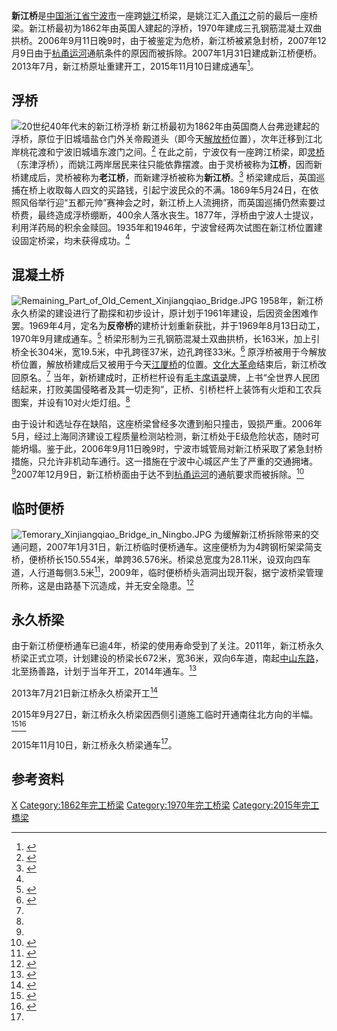 {{Infobox Bridge
|bridge_name=新江桥
|image=Xinjiangqiao Bridge, Ningbo, 2016-2-10 9-41-49.JPG
|image_size=250px
|crosses=[[姚江|姚江]]
|locale=[[浙江省|浙江省]][[宁波市|宁波市]][[海曙区|海曙区]]和[[江北区_(宁波)|江北区]]
|length={{convert|146|m|ft|0}}
|width={{convert|20|m|ft|0}}
|open=1862年（浮桥）<br />1970年（双曲拱桥）<br />2007年1月31日（便桥）<br/>2015年11月10日（现桥）
|closed=2006年9月11日
|collapsed=2007年12月9日
|coordinates= {{coord|29|52|31.39|N|121|33|18.29|E|display=inline}}
}}
'''新江桥'''是[[中国|中国]][[浙江省|浙江省]][[宁波市|宁波市]]一座跨[[姚江|姚江]]桥梁，是姚江汇入[[甬江|甬江]]之前的最后一座桥梁。新江桥最初为1862年由英国人建起的浮桥，1970年建成三孔钢筋混凝土双曲拱桥。2006年9月11日晚9时，由于被鉴定为危桥，新江桥被紧急封桥，2007年12月9日由于[[杭甬运河|杭甬运河]]通航条件的原因而被拆除。2007年1月31日建成新江桥便桥。2013年7月，新江桥原址重建开工，2015年11月10日建成通车<ref name="现桥通车">{{Cite web|title=新江桥11月10日全线通车 传承老新江桥桥型特点_中国宁波网_民生·城事|url=http://www.cnnb.com.cn/xinwen/system/2015/11/10/008426770.shtml|accessdate=2021-02-09|work=www.cnnb.com.cn|archive-date=2021-02-09|archive-url=https://web.archive.org/web/20210209150921/http://www.cnnb.com.cn/xinwen/system/2015/11/10/008426770.shtml|dead-url=no}}</ref>。

== 浮桥 ==
[[File:Floating_Bridge_of_Xinjiangqiao_Bridge.jpg|20世纪40年代末的新江桥浮桥]]
新江桥最初为1862年由英国商人台弗逊建起的浮桥，原位于旧城墙盐仓门外关帝殿道头（即今天[[解放桥_(宁波)|解放桥]]位置），次年迁移到江北岸桃花渡和宁波旧城墙东渡门之间。<ref name="floating">{{cite news|author=王重光 王尧山|title=新江桥的变迁|work=宁波晚报|page=A17|date=2006-11-18|accessdate=2011-03-09|url=http://www.cnnb.com.cn/gb/node2/newspaper/pdf/nbwb/2006/11/18/17.pdf|deadurl=yes|archiveurl=https://web.archive.org/web/20160305163500/http://www.cnnb.com.cn/gb/node2/newspaper/pdf/nbwb/2006/11/18/17.pdf|archivedate=2016-03-05}}</ref> 在此之前，宁波仅有一座跨江桥梁，即[[灵桥|灵桥]]（东津浮桥），而姚江两岸居民来往只能依靠摆渡。由于灵桥被称为'''江桥'''，因而新桥建成后，灵桥被称为'''老江桥'''，而新建浮桥被称为'''新江桥'''。<ref>{{cite web|url=http://www.gotoningbo.com/zx/yznb/lyjd/200908/t32260.htm|title=新江桥简介|publisher=宁波旅游网|date=2009-08-24|accessdate=2011-03-09|archive-url=https://web.archive.org/web/20110225085044/http://www.gotoningbo.com/zx/yznb/lyjd/200908/t32260.htm|archive-date=2011-02-25|dead-url=no}}</ref> 桥梁建成后，英国巡捕在桥上收取每人四文的买路钱，引起宁波民众的不满。1869年5月24日，在依照风俗举行迎“五都元帅”赛神会之时，新江桥上人流拥挤，而英国巡捕仍然索要过桥费，最终造成浮桥绷断，400余人落水丧生。1877年，浮桥由宁波人士提议，利用洋药局的积余金赎回。1935年和1946年，宁波曾经两次试图在新江桥位置建设固定桥梁，均未获得成功。<ref name="floating" />

== 混凝土桥 ==
[[File:Remaining_Part_of_Old_Cement_Xinjiangqiao_Bridge.JPG|thumb]]
1958年，新江桥永久桥梁的建设进行了勘探和初步设计，原计划于1961年建设，后因资金困难作罢。1969年4月，定名为'''反帝桥'''的建桥计划重新获批，并于1969年8月13日动工，1970年9月建成通车。<ref name="archive-anti-imperialism">{{cite web|url=http://www.nbdaj.gov.cn/dandt/yczg/lbxd/200801/t20080124_9665.html|title=昔日的辉煌——记1970年的“反帝桥”|publisher=宁波市档案馆|date=2008-09-19|author=林爱|accessdate=2011-03-09|archive-url=https://web.archive.org/web/20110904065935/http://www.nbdaj.gov.cn/dandt/yczg/lbxd/200801/t20080124_9665.html|archive-date=2011-09-04|dead-url=no}}</ref> 桥梁形制为三孔钢筋混凝土双曲拱桥，长163米，加上引桥全长304米，宽19.5米，中孔跨径37米，边孔跨径33米。<ref name="stop use">{{cite web|url=http://zjnews.zjol.com.cn/05zjnews/system/2006/09/14/007873230.shtml|title=服役36年不堪重负 宁波新江桥“过劳死”|author=王银定 陈进红|publisher=钱江晚报|date=2006-09-14|accessdate=2011-03-09|archive-url=https://web.archive.org/web/20160304123855/http://zjnews.zjol.com.cn/05zjnews/system/2006/09/14/007873230.shtml|archive-date=2016-03-04|dead-url=no}}</ref> 原浮桥被用于今解放桥位置，解放桥建成后又被用于今天[[江厦桥|江厦桥]]的位置。[[文化大革命|文化大革命]]结束后，新江桥改回原名。<ref name="floating" /> 当年，新桥建成时，正桥栏杆设有[[毛主席语录|毛主席语录]]牌，上书“全世界人民团结起来，打败美国侵略者及其一切走狗”，正桥、引桥栏杆上装饰有火炬和工农兵图案，并设有10对火炬灯组。<ref name="archive-anti-imperialism" />

由于设计和选址存在缺陷，这座桥梁曾经多次遭到船只撞击，毁损严重。2006年5月，经过上海同济建设工程质量检测站检测，新江桥处于E级危险状态，随时可能坍塌。鉴于此，2006年9月11日晚9时，宁波市城管局对新江桥采取了紧急封桥措施，只允许非机动车通行。这一措施在宁波中心城区产生了严重的交通拥堵。<ref name="stop use" />2007年12月9日，新江桥桥面由于达不到[[杭甬运河|杭甬运河]]的通航要求而被拆除。<ref>{{cite web|url=http://fz.ningbo.gov.cn/detail_16776_46.html|title=新江桥老桥告别甬城|publisher=宁波日报|date=2007-12-09|accessdate=2011-03-09|deadurl=yes|archiveurl=https://web.archive.org/web/20160304130725/http://fz.ningbo.gov.cn/detail_16776_46.html|archivedate=2016-03-04}}</ref>

== 临时便桥 ==
[[File:Temorary_Xinjiangqiao_Bridge_in_Ningbo.JPG|thumb]]
为缓解新江桥拆除带来的交通问题，2007年1月31日，新江桥临时便桥通车。这座便桥为为4跨钢桁架梁简支桥，便桥桥长150.554米，单跨36.576米。桥梁总宽度为28.11米，设双向四车道，人行道每侧3.5米<ref>{{Cite web|title=新江桥便桥明天傍晚通车-新江桥-首页-新闻中心|url=http://www.cnnb.com.cn/xinwen/system/2007/01/30/005242706.shtml|accessdate=2021-02-09|work=www.cnnb.com.cn|archive-date=2021-02-09|archive-url=https://web.archive.org/web/20210209153904/http://www.cnnb.com.cn/xinwen/system/2007/01/30/005242706.shtml|dead-url=no}}</ref>，2009年，临时便桥桥头涵洞出现开裂，据宁波桥梁管理所称，这是由路基下沉造成，并无安全隐患。<ref>{{cite web|url=http://nb.focus.cn/news/2009-12-11/814697.html|title=新江桥便桥涵洞出现开裂 官方证实无安全隐患|publisher=东南商报|author=汪林|date=2009-12-11|accessdate=2011-03-09}}</ref>

== 永久桥梁 ==
由于新江桥便桥通车已逾4年，桥梁的使用寿命受到了关注。2011年，新江桥永久桥梁正式立项，计划建设的桥梁长672米，宽36米，双向6车道，南起[[中山路_(宁波)|中山东路]]，北至扬善路，计划于当年开工，2014年通车。<ref>{{cite web|url=http://news.cnnb.com.cn/system/2011/03/09/006865825.shtml|title=新江桥年内开工2014年通车 工程总投资3.8亿元|publisher=东南商报|author=林伟|date=2011-03-09|accessdate=2011-03-09|archive-url=https://web.archive.org/web/20110316140409/http://news.cnnb.com.cn/system/2011/03/09/006865825.shtml|archive-date=2011-03-16|dead-url=no}}</ref>

2013年7月21日新江桥永久桥梁开工<ref>{{Cite web|title=新江桥新建工程全面开工 新桥风格与老桥相似-新江桥,三江口,-中国宁波网-新闻中心|url=http://www.cnnb.com.cn/xinwen/system/2013/07/22/007789702.shtml|accessdate=2021-02-09|work=www.cnnb.com.cn|archive-date=2021-02-09|archive-url=https://web.archive.org/web/20210209151342/http://www.cnnb.com.cn/xinwen/system/2013/07/22/007789702.shtml|dead-url=no}}</ref>

2015年9月27日，新江桥永久桥梁因西侧引道施工临时开通南往北方向的半幅。<ref>{{cite web|url=http://daily.cnnb.com.cn/nbwb/html/2015-09/28/content_896882.htm?div=-1|title=新江桥半幅通行|publisher=宁波晚报|author=龚国荣|date=2015-09-28|accessdate=2015-10-10}}</ref><ref>{{cite web|url=http://daily.cnnb.com.cn/dnsb/html/2015-09/29/content_897248.htm?div=-1|title=新江桥开通了？ 不是，因西侧引道施工需要临时开通半幅|publisher=东南商报|author=林伟|date=2015-09-29|accessdate=2015-10-10|archive-url=https://web.archive.org/web/20160305145039/http://daily.cnnb.com.cn/dnsb/html/2015-09/29/content_897248.htm?div=-1|archive-date=2016-03-05|dead-url=no}}</ref>

2015年11月10日，新江桥永久桥梁通车<ref name="现桥通车"/>。
== 参考资料 ==
{{reflist|2}}

{{commonscat|Xinjiangqiao Bridge}}

{{宁波桥梁}}
{{Crossings navbox
|structure= 跨河设施
|place= [[姚江|姚江]]
|bridge= 新江桥
|bridge signs= 
|upstream= [[解放桥_(宁波)|解放桥]]
|upstream signs= [[解放路_(宁波)|解放路]]
|downstream= [[甬江大桥|甬江大桥]]（甬江）
|downstream signs= 
}}

[[Category:宁波桥梁|X]]
[[Category:1862年完工桥梁|Category:1862年完工桥梁]]
[[Category:1970年完工桥梁|Category:1970年完工桥梁]]
[[Category:2015年完工橋梁|Category:2015年完工橋梁]]